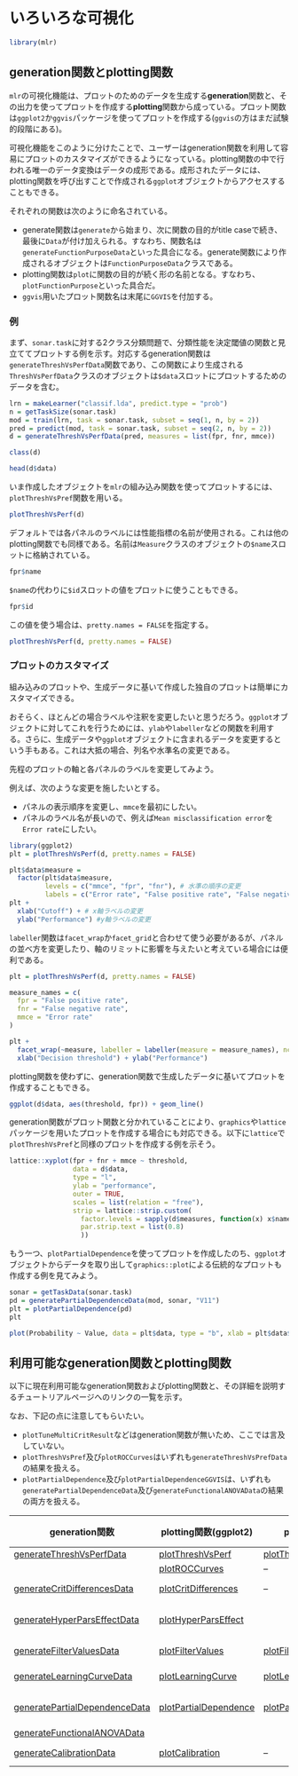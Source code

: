 # いろいろな可視化

```r
library(mlr)
```

## generation関数とplotting関数

`mlr`の可視化機能は、プロットのためのデータを生成する**generation**関数と、その出力を使ってプロットを作成する**plotting**関数から成っている。プロット関数は`ggplot2`か`ggvis`パッケージを使ってプロットを作成する(`ggvis`の方はまだ試験的段階にある)。

可視化機能をこのように分けたことで、ユーザーはgeneration関数を利用して容易にプロットのカスタマイズができるようになっている。plotting関数の中で行われる唯一のデータ変換はデータの成形である。成形されたデータには、plotting関数を呼び出すことで作成される`ggplot`オブジェクトからアクセスすることもできる。

それぞれの関数は次のように命名されている。

- generate関数は`generate`から始まり、次に関数の目的がtitle caseで続き、最後に`Data`が付け加えられる。すなわち、関数名は`generateFunctionPurposeData`といった具合になる。generate関数により作成されるオブジェクトは`FunctionPurposeData`クラスである。
- plotting関数は`plot`に関数の目的が続く形の名前となる。すなわち、`plotFunctionPurpose`といった具合だ。
- `ggvis`用いたプロット関数名は末尾に`GGVIS`を付加する。

### 例

まず、`sonar.task`に対する2クラス分類問題で、分類性能を決定閾値の関数と見立ててプロットする例を示す。対応するgeneration関数は`generateThreshVsPerfData`関数であり、この関数により生成される`ThreshVsPerfData`クラスのオブジェクトは`$data`スロットにプロットするためのデータを含む。

```r
lrn = makeLearner("classif.lda", predict.type = "prob")
n = getTaskSize(sonar.task)
mod = train(lrn, task = sonar.task, subset = seq(1, n, by = 2))
pred = predict(mod, task = sonar.task, subset = seq(2, n, by = 2))
d = generateThreshVsPerfData(pred, measures = list(fpr, fnr, mmce))

class(d)

head(d$data)
```

いま作成したオブジェクトを`mlr`の組み込み関数を使ってプロットするには、`plotThreshVsPref`関数を用いる。

```r
plotThreshVsPerf(d)
```

デフォルトでは各パネルのラベルには性能指標の名前が使用される。これは他のplotting関数でも同様である。名前は`Measure`クラスのオブジェクトの`$name`スロットに格納されている。

```r
fpr$name
```

`$name`の代わりに`$id`スロットの値をプロットに使うこともできる。

```r
fpr$id
```

この値を使う場合は、`pretty.names = FALSE`を指定する。

```r
plotThreshVsPerf(d, pretty.names = FALSE)
```

### プロットのカスタマイズ

組み込みのプロットや、生成データに基いて作成した独自のプロットは簡単にカスタマイズできる。

おそらく、ほとんどの場合ラベルや注釈を変更したいと思うだろう。`ggplot`オブジェクトに対してこれを行うためには、`ylab`や`labeller`などの関数を利用する。さらに、生成データや`ggplot`オブジェクトに含まれるデータを変更するという手もある。これは大抵の場合、列名や水準名の変更である。

先程のプロットの軸と各パネルのラベルを変更してみよう。

例えば、次のような変更を施したいとする。

- パネルの表示順序を変更し、`mmce`を最初にしたい。
- パネルのラベル名が長いので、例えば`Mean misclassification error`を`Error rate`にしたい。

```r
library(ggplot2)
plt = plotThreshVsPerf(d, pretty.names = FALSE)

plt$data$measure = 
  factor(plt$data$measure,
         levels = c("mmce", "fpr", "fnr"), # 水準の順序の変更
         labels = c("Error rate", "False positive rate", "False negative rate")) # 水準名の変更
plt + 
  xlab("Cutoff") + # x軸ラベルの変更
  ylab("Performance") #y軸ラベルの変更
```

`labeller`関数は`facet_wrap`か`facet_grid`と合わせて使う必要があるが、パネルの並べ方を変更したり、軸のリミットに影響を与えたいと考えている場合には便利である。

```r
plt = plotThreshVsPerf(d, pretty.names = FALSE)

measure_names = c(
  fpr = "False positive rate",
  fnr = "False negative rate",
  mmce = "Error rate"
)

plt + 
  facet_wrap(~measure, labeller = labeller(measure = measure_names), ncol = 2) +
  xlab("Decision threshold") + ylab("Performance")
```

plotting関数を使わずに、generation関数で生成したデータに基いてプロットを作成することもできる。

```r
ggplot(d$data, aes(threshold, fpr)) + geom_line()
```

generation関数がプロット関数と分かれていることにより、`graphics`や`lattice`パッケージを用いたプロットを作成する場合にも対応できる。以下に`lattice`で`plotThreshVsPref`と同様のプロットを作成する例を示そう。

```r
lattice::xyplot(fpr + fnr + mmce ~ threshold,
                data = d$data, 
                type = "l", 
                ylab = "performance", 
                outer = TRUE,
                scales = list(relation = "free"),
                strip = lattice::strip.custom(
                  factor.levels = sapply(d$measures, function(x) x$name),
                  par.strip.text = list(0.8)
                  ))
```

もう一つ、`plotPartialDependence`を使ってプロットを作成したのち、`ggplot`オブジェクトからデータを取り出して`graphics::plot`による伝統的なプロットも作成する例を見てみよう。

```r
sonar = getTaskData(sonar.task)
pd = generatePartialDependenceData(mod, sonar, "V11")
plt = plotPartialDependence(pd)
plt
```

```r
plot(Probability ~ Value, data = plt$data, type = "b", xlab = plt$data$Feature[1])
```

## 利用可能なgeneration関数とplotting関数

以下に現在利用可能なgeneration関数およびplotting関数と、その詳細を説明するチュートリアルページへのリンクの一覧を示す。

なお、下記の点に注意してもらいたい。

- `plotTuneMultiCritResult`などはgeneration関数が無いため、ここでは言及していない。
- `plotThreshVsPref`及び`plotROCCurves`はいずれも`generateThreshVsPrefData`の結果を扱える。
- `plotPartialDependence`及び`plotPartialDependenceGGVIS`は、いずれも`generatePartialDependenceData`及び`generateFunctionalANOVAData`の結果の両方を扱える。

| generation関数 | plotting関数(ggplot2) | plotting関数(ggvis) | チュートリアルページ |
|----------------|-----------------------|---------------------|----------------------|
| [generateThreshVsPerfData](https://www.rdocumentation.org/packages/mlr/versions/2.10/topics/generateThreshVsPerfData) | [plotThreshVsPerf](https://www.rdocumentation.org/packages/mlr/versions/2.10/topics/plotThreshVsPerf) | [plotThreshVsPerfGGVIS](https://www.rdocumentation.org/packages/mlr/versions/2.10/topics/plotThreshVsPerfGGVIS) | [Performance](https://mlr-org.github.io/mlr-tutorial/devel/html/performance/index.html) |
|   | [plotROCCurves](https://www.rdocumentation.org/packages/mlr/versions/2.10/topics/plotROCCurves) | --  | [ROC Analysis](https://mlr-org.github.io/mlr-tutorial/devel/html/roc_analysis/index.html)  |
| [generateCritDifferencesData](https://www.rdocumentation.org/packages/mlr/versions/2.10/topics/generateCritDifferencesData) | [plotCritDifferences](https://www.rdocumentation.org/packages/mlr/versions/2.10/topics/plotCritDifferences) | -- | [Benchmark Experiments](https://mlr-org.github.io/mlr-tutorial/devel/html/benchmark_experiments/index.html) |
| [generateHyperParsEffectData](https://www.rdocumentation.org/packages/mlr/versions/2.10/topics/generateHyperParsEffectData) | [plotHyperParsEffect](https://www.rdocumentation.org/packages/mlr/versions/2.10/topics/plotHyperParsEffect) || [Tuning](https://mlr-org.github.io/mlr-tutorial/devel/html/tune/index.html), [Hyperparameter Tuning Effects](https://mlr-org.github.io/mlr-tutorial/devel/html/hyperpar_tuning_effects/index.html)|
| [generateFilterValuesData](https://www.rdocumentation.org/packages/mlr/versions/2.10/topics/generateFilterValuesData) | [plotFilterValues](https://www.rdocumentation.org/packages/mlr/versions/2.10/topics/plotFilterValues) | [plotFilterValuesGGVIS](https://www.rdocumentation.org/packages/mlr/versions/2.10/topics/plotFilterValuesGGVIS)| [Feature Selection](https://mlr-org.github.io/mlr-tutorial/devel/html/feature_selection/index.html) |
| [generateLearningCurveData](https://www.rdocumentation.org/packages/mlr/versions/2.10/topics/generateLearningCurveData) | [plotLearningCurve](https://www.rdocumentation.org/packages/mlr/versions/2.10/topics/plotLearningCurve) | [plotLearningCurveGGVIS](https://www.rdocumentation.org/packages/mlr/versions/2.10/topics/plotLearningCurveGGVIS) | [Learning Curves](https://mlr-org.github.io/mlr-tutorial/devel/html/learning_curve/index.html) |
| [generatePartialDependenceData](https://www.rdocumentation.org/packages/mlr/versions/2.10/topics/generatePartialDependenceData) | [plotPartialDependence](https://www.rdocumentation.org/packages/mlr/versions/2.10/topics/plotPartialDependence) | [plotPartialDependenceGGVIS](https://www.rdocumentation.org/packages/mlr/versions/2.10/topics/plotPartialDependenceGGVIS) | [Partial Dependence Plots](https://mlr-org.github.io/mlr-tutorial/devel/html/partial_dependence/index.html) |
| [generateFunctionalANOVAData](https://www.rdocumentation.org/packages/mlr/versions/2.10/topics/generateFunctionalANOVAData) ||||
| [generateCalibrationData](https://www.rdocumentation.org/packages/mlr/versions/2.10/topics/generateCalibrationData) | [plotCalibration](https://www.rdocumentation.org/packages/mlr/versions/2.10/topics/plotCalibration) | -- | [Classifier Calibration Plots](https://mlr-org.github.io/mlr-tutorial/devel/html/classifier_calibration/index.html) |